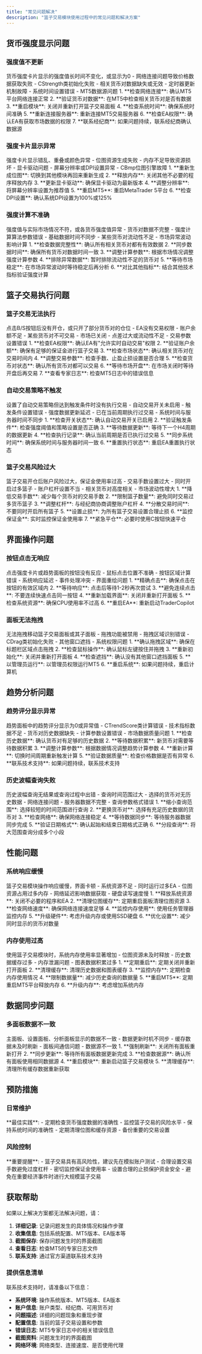```yaml
---
title: "常见问题解决"
description: "篮子交易模块使用过程中的常见问题和解决方案"
---
```


## 货币强度显示问题

### 强度值不更新

<AccordionGroup>
  <Accordion title="问题描述">
    货币强度卡片显示的强度值长时间不变化，或显示为0
  </Accordion>
  
  <Accordion title="可能原因">
    - 网络连接问题导致价格数据获取失败
    - CStrength类初始化失败
    - 相关货币对数据缺失或无效
    - 定时器更新机制故障
    - 系统时间设置错误
    - MT5数据源问题
  </Accordion>
  
  <Accordion title="解决方案">
    1. **检查网络连接**: 确认MT5平台网络连接正常
    2. **验证货币对数据**: 在MT5中检查相关货币对是否有数据
    3. **重启模块**: 关闭并重新打开篮子交易面板
    4. **检查系统时间**: 确保系统时间准确
    5. **重新连接服务器**: 重新连接MT5交易服务器
    6. **检查EA权限**: 确认EA有获取市场数据的权限
    7. **联系经纪商**: 如果问题持续，联系经纪商确认数据源
  </Accordion>
</AccordionGroup>

### 强度卡片显示异常

<AccordionGroup>
  <Accordion title="问题描述">
    强度卡片显示错乱、重叠或颜色异常
  </Accordion>
  
  <Accordion title="可能原因">
    - 位图资源生成失败
    - 内存不足导致资源损坏
    - 显卡驱动问题
    - 屏幕分辨率或DPI设置异常
    - CBmp位图引擎故障
  </Accordion>
  
  <Accordion title="解决方案">
    1. **重新生成位图**: 切换到其他模块再回来重新生成
    2. **释放内存**: 关闭其他不必要的程序释放内存
    3. **更新显卡驱动**: 确保显卡驱动为最新版本
    4. **调整分辨率**: 将屏幕分辨率设置为推荐值
    5. **重启MT5**: 重启MetaTrader 5平台
    6. **检查DPI设置**: 确认系统DPI设置为100%或125%
  </Accordion>
</AccordionGroup>

### 强度计算不准确

<AccordionGroup>
  <Accordion title="问题描述">
    强度值与实际市场情况不符，或各货币强度值异常
  </Accordion>
  
  <Accordion title="可能原因">
    - 货币对数据不完整
    - 强度计算算法参数错误
    - 基础数据时间不同步
    - 某些货币对流动性不足
    - 市场异常波动影响计算
  </Accordion>
  
  <Accordion title="解决方案">
    1. **检查数据完整性**: 确认所有相关货币对都有有效数据
    2. **同步数据时间**: 确保所有货币对数据时间一致
    3. **调整计算参数**: 根据市场情况调整强度计算参数
    4. **排除异常数据**: 暂时排除流动性不足的货币对
    5. **等待市场稳定**: 在市场异常波动时等待稳定后再分析
    6. **对比其他指标**: 结合其他技术指标验证强度计算
  </Accordion>
</AccordionGroup>

## 篮子交易执行问题

### 篮子交易无法执行

<AccordionGroup>
  <Accordion title="问题描述">
    点击B/S按钮后没有开仓，或只开了部分货币对的仓位
  </Accordion>
  
  <Accordion title="可能原因">
    - EA没有交易权限
    - 账户余额不足
    - 某些货币对不可交易
    - 市场已关闭
    - 点差过大或流动性不足
    - 交易参数设置错误
  </Accordion>
  
  <Accordion title="解决方案">
    1. **检查EA权限**: 确认EA有"允许实时自动交易"权限
    2. **验证账户余额**: 确保有足够的保证金进行篮子交易
    3. **检查市场状态**: 确认相关货币对在交易时间内
    4. **调整交易参数**: 检查手数、止盈止损设置是否合理
    5. **检查货币对状态**: 确认所有货币对都可以交易
    6. **等待市场开盘**: 在市场关闭时等待开盘后再交易
    7. **查看专家日志**: 检查MT5日志中的错误信息
  </Accordion>
</AccordionGroup>

### 自动交易策略不触发

<AccordionGroup>
  <Accordion title="问题描述">
    设置了自动交易策略但达到触发条件时没有执行交易
  </Accordion>
  
  <Accordion title="可能原因">
    - 自动交易开关未启用
    - 触发条件设置错误
    - 强度数据更新延迟
    - 已在当前周期执行过交易
    - 系统时间与服务器时间不同步
  </Accordion>
  
  <Accordion title="解决方案">
    1. **检查开关状态**: 确认自动交易开关已启用
    2. **验证触发条件**: 检查强度阈值和策略设置是否正确
    3. **等待数据更新**: 等待下一个H4周期的数据更新
    4. **检查执行记录**: 确认当前周期是否已执行过交易
    5. **同步系统时间**: 确保系统时间与服务器时间一致
    6. **重置执行状态**: 重启EA重置执行状态
  </Accordion>
</AccordionGroup>

### 篮子交易风险过大

<AccordionGroup>
  <Accordion title="问题描述">
    篮子交易开仓后账户风险过大，保证金使用率过高
  </Accordion>
  
  <Accordion title="可能原因">
    - 交易手数设置过大
    - 同时开启过多篮子
    - 账户杠杆设置不当
    - 相关货币对高度相关
    - 市场波动性增大
  </Accordion>
  
  <Accordion title="解决方案">
    1. **降低交易手数**: 减少每个货币对的交易手数
    2. **限制篮子数量**: 避免同时交易过多货币篮子
    3. **调整杠杆**: 与经纪商协商调整账户杠杆
    4. **分散交易时间**: 不要同时开启所有篮子
    5. **设置止损**: 为所有篮子交易设置合理止损
    6. **监控保证金**: 实时监控保证金使用率
    7. **紧急平仓**: 必要时使用C按钮快速平仓
  </Accordion>
</AccordionGroup>

## 界面操作问题

### 按钮点击无响应

<AccordionGroup>
  <Accordion title="问题描述">
    点击强度卡片或趋势面板的按钮没有反应
  </Accordion>
  
  <Accordion title="可能原因">
    - 鼠标点击位置不准确
    - 按钮区域计算错误
    - 系统响应延迟
    - 事件处理冲突
    - 界面重绘问题
  </Accordion>
  
  <Accordion title="解决方案">
    1. **精确点击**: 确保点击在按钮的有效区域内
    2. **等待响应**: 点击后等待1-2秒再次尝试
    3. **避免连续点击**: 不要连续快速点击同一按钮
    4. **重新加载界面**: 关闭并重新打开面板
    5. **检查系统资源**: 确保CPU使用率不过高
    6. **重启EA**: 重新启动TraderCopilot
  </Accordion>
</AccordionGroup>

### 面板无法拖拽

<AccordionGroup>
  <Accordion title="问题描述">
    无法拖拽移动篮子交易面板或其子面板
  </Accordion>
  
  <Accordion title="可能原因">
    - 拖拽功能被禁用
    - 拖拽区域识别错误
    - CDrag类初始化失败
    - 其他窗口遮挡
    - 系统权限问题
  </Accordion>
  
  <Accordion title="解决方案">
    1. **确认拖拽区域**: 确保在标题栏区域点击拖拽
    2. **检查鼠标操作**: 确认鼠标左键按住并拖拽
    3. **重新初始化**: 关闭并重新打开面板
    4. **检查遮挡**: 确认没有其他窗口遮挡面板
    5. **以管理员运行**: 以管理员权限运行MT5
    6. **重启系统**: 如果问题持续，重启计算机
  </Accordion>
</AccordionGroup>

## 趋势分析问题

### 趋势评分显示异常

<AccordionGroup>
  <Accordion title="问题描述">
    趋势面板中的趋势评分显示为0或异常值
  </Accordion>
  
  <Accordion title="可能原因">
    - CTrendScore类计算错误
    - 技术指标数据不足
    - 货币对历史数据缺失
    - 计算参数设置错误
    - 市场数据质量问题
  </Accordion>
  
  <Accordion title="解决方案">
    1. **检查历史数据**: 确认货币对有足够的历史数据
    2. **等待数据积累**: 新货币对需要等待数据积累
    3. **调整计算参数**: 根据数据情况调整趋势计算参数
    4. **重新计算**: 切换时间周期重新触发计算
    5. **验证数据质量**: 检查价格数据是否有异常
    6. **联系技术支持**: 如果问题持续，联系技术支持
  </Accordion>
</AccordionGroup>

### 历史波幅查询失败

<AccordionGroup>
  <Accordion title="问题描述">
    历史波幅查询无结果或查询过程中出错
  </Accordion>
  
  <Accordion title="可能原因">
    - 查询时间范围过大
    - 选择的货币对无历史数据
    - 网络连接问题
    - 服务器数据不完整
    - 查询参数格式错误
  </Accordion>
  
  <Accordion title="解决方案">
    1. **缩小查询范围**: 选择较短的时间范围进行查询
    2. **更换货币对**: 选择有充足历史数据的货币对
    3. **检查网络**: 确保网络连接稳定
    4. **等待数据同步**: 等待服务器数据同步完成
    5. **验证日期格式**: 确认起始和结束日期格式正确
    6. **分段查询**: 将大范围查询分成多个小段
  </Accordion>
</AccordionGroup>

## 性能问题

### 系统响应缓慢

<AccordionGroup>
  <Accordion title="问题描述">
    篮子交易模块操作响应缓慢，界面卡顿
  </Accordion>
  
  <Accordion title="可能原因">
    - 系统资源不足
    - 同时运行过多EA
    - 位图资源占用过多内存
    - 网络延迟影响数据获取
    - 硬盘读写速度慢
  </Accordion>
  
  <Accordion title="解决方案">
    1. **释放系统资源**: 关闭不必要的程序和EA
    2. **清理位图缓存**: 定期重启面板清理位图资源
    3. **检查网络速度**: 确保网络连接速度足够
    4. **监控内存使用**: 使用任务管理器监控内存
    5. **升级硬件**: 考虑升级内存或使用SSD硬盘
    6. **优化设置**: 减少同时显示的货币对数量
  </Accordion>
</AccordionGroup>

### 内存使用过高

<AccordionGroup>
  <Accordion title="问题描述">
    使用篮子交易模块时，系统内存使用率显著增加
  </Accordion>
  
  <Accordion title="可能原因">
    - 位图资源未及时释放
    - 历史数据缓存过多
    - 内存泄漏问题
    - 图表数据积累过多
  </Accordion>
  
  <Accordion title="解决方案">
    1. **定期重启**: 定期关闭并重新打开面板
    2. **清理缓存**: 清理历史数据和图表缓存
    3. **监控内存**: 定期检查内存使用情况
    4. **限制数据量**: 减少历史查询的数据量
    5. **重启MT5**: 定期重启MT5平台释放内存
    6. **升级内存**: 考虑增加系统内存
  </Accordion>
</AccordionGroup>

## 数据同步问题

### 多面板数据不一致

<AccordionGroup>
  <Accordion title="问题描述">
    主面板、设置面板、分析面板显示的数据不一致
  </Accordion>
  
  <Accordion title="可能原因">
    - 数据更新时机不同步
    - 缓存数据未及时刷新
    - 面板间通信问题
    - 数据源不一致
  </Accordion>
  
  <Accordion title="解决方案">
    1. **强制刷新**: 关闭所有面板重新打开
    2. **同步更新**: 等待所有面板数据更新完成
    3. **检查数据源**: 确认所有面板使用相同数据源
    4. **重启模块**: 重新启动篮子交易模块
    5. **清理缓存**: 清理所有缓存数据重新获取
  </Accordion>
</AccordionGroup>

## 预防措施

### 日常维护

<Tip>
**最佳实践**:
- 定期检查货币强度数据的准确性
- 监控篮子交易的风险水平
- 保持系统时间的准确性
- 定期清理位图和缓存资源
- 备份重要的交易设置
</Tip>

### 风险控制

<Warning>
**重要提醒**:
- 篮子交易具有高风险性，建议先在模拟账户测试
- 合理设置交易手数避免过度杠杆
- 密切监控保证金使用率
- 设置合理的止损保护资金安全
- 避免在重要经济事件时进行大规模篮子交易
</Warning>

## 获取帮助

如果以上解决方案都无法解决问题，请：

1. **详细记录**: 记录问题发生的具体情况和操作步骤
2. **收集信息**: 包括系统配置、MT5版本、EA版本等
3. **截图保存**: 保存问题发生时的界面截图
4. **查看日志**: 检查MT5的专家日志文件
5. **联系支持**: 通过官方渠道联系技术支持

### 提供信息清单

联系技术支持时，请准备以下信息：

- **系统环境**: 操作系统版本、MT5版本、EA版本
- **账户信息**: 账户类型、经纪商、可用货币对
- **问题描述**: 详细的问题现象和重现步骤
- **配置信息**: 当前的篮子交易设置和参数
- **错误日志**: MT5专家日志中的相关错误信息
- **截图资料**: 问题发生时的界面截图
- **网络环境**: 网络类型、连接速度、是否使用代理
